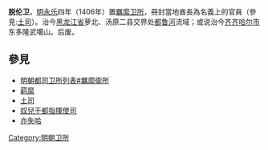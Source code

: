 {{expand|time=2017-05-07T05:26:03+00:00}}
{{unreferenced|time=2017-05-07T05:26:03+00:00}}
'''脱伦卫'''，[[明|明]][[永乐|永乐]]四年（1406年）置[[羈縻#元朝以後|羈縻卫所]]，冊封當地酋長為名義上的官員（參見:[[土司|土司]]）。治今[[黑龙江省|黑龙江省]]萝北、汤原二县交界处[[都鲁河|都鲁河]]流域；或说治今[[齐齐哈尔市|齐齐哈尔市]]东多隆武噶山。后废。

== 參見 ==
* [[明朝都司卫所列表#羈縻衛所|明朝都司卫所列表#羈縻衛所]]
* [[羁縻|羁縻]]
* [[土司|土司]]
* [[奴兒干都指揮使司|奴兒干都指揮使司]]
* [[亦失哈|亦失哈]]

[[Category:明朝卫所|Category:明朝卫所]]